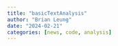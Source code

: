 ```yaml
---
title: "basicTextAnalysis"
author: "Brian Leung"
date: "2024-02-21"
categories: [news, code, analysis]
---
```

